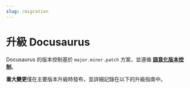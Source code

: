 ```yaml
---
slug: /migration
---
```


# 升級 Docusaurus

Docusaurus 的版本控制基於 `major.minor.patch` 方案，並遵循 [**語意化版本控制**](https://semver.org/)。

**重大變更**僅在主要版本升級時發布，並詳細記錄在以下的升級指南中。


<DocCardList />